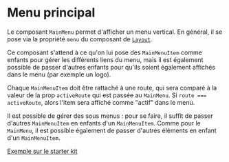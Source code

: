 
<Meta title="Mise en page/Menu principal" />

# Menu principal

Le composant `MainMenu` permet d'afficher un menu vertical. En général, il se pose via la propriété `menu` du composant de [`Layout`](/docs/mise-en-page-layout--docs).

Ce composant s'attend à ce qu'on lui pose des `MainMenuItem` comme enfants pour gérer les différents liens du menu, mais il est également possible de passer d'autres enfants pour qu'ils soient également affichés dans le menu (par exemple un logo).

Chaque `MainMenuItem` doit être rattaché à une route, qui sera comparé à la valeur de la prop `activeRoute` qui est passée au `MainMenu`. Si `route === activeRoute`, alors l'item sera affiché comme "actif" dans le menu.

Il est possible de gérer des sous menus : pour se faire, il suffit de passer d'autres `MainMenuItem` en enfants d'un `MainMenuItem`. Comme pour le `MainMenu`, il est possible également de passer d'autres éléments en enfant d'un `MainMenuItem`.

[Exemple sur le starter kit](https://github.com/klee-contrib/focus4-starter-kit/blob/master/src/views/menu.tsx)
